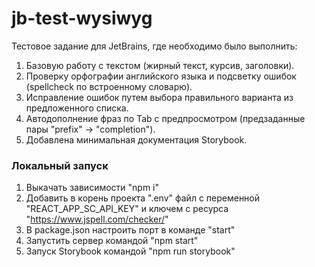 
<Meta title="Docs/Introduction" />

# jb-test-wysiwyg

Тестовое задание для JetBrains, где необходимо было выполнить:

1. Базовую работу с текстом (жирный текст, курсив, заголовки).
2. Проверку орфографии английского языка и подсветку ошибок (spellcheck по встроенному
   словарю).
3. Исправление ошибок путем выбора правильного варианта из предложенного списка.
4. Автодополнение фраз по Tab с предпросмотром (предзаданные пары "prefix" -> "completion").
5. Добавлена минимальная документация Storybook.

### Локальный запуск

1. Выкачать зависимости "npm i"
2. Добавить в корень проекта ".env" файл с переменной "REACT_APP_SC_API_KEY" и ключем с ресурса "https://www.jspell.com/checker/"
3. В package.json настроить порт в команде "start"
4. Запустить сервер командой "npm start"
5. Запуск Storybook командой "npm run storybook"
